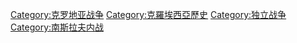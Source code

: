 {{catmore|克羅埃西亞戰爭}}
{{Commonscat|Croatian War of Independence}}

[[Category:克罗地亚战争|Category:克罗地亚战争]]
[[Category:克羅埃西亞歷史|Category:克羅埃西亞歷史]]
[[Category:独立战争|Category:独立战争]]
[[Category:南斯拉夫内战|Category:南斯拉夫内战]]